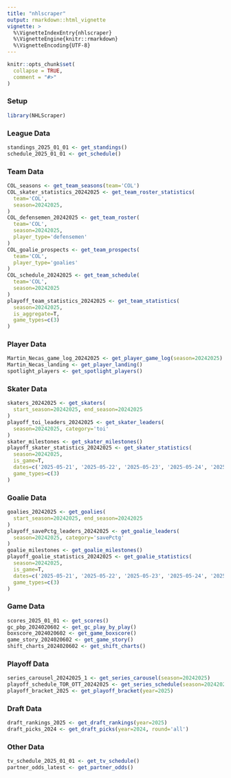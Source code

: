 ```yaml
---
title: "nhlscraper"
output: rmarkdown::html_vignette
vignette: >
  %\VignetteIndexEntry{nhlscraper}
  %\VignetteEngine{knitr::rmarkdown}
  %\VignetteEncoding{UTF-8}
---
```


```r
knitr::opts_chunk$set(
  collapse = TRUE,
  comment = "#>"
)
```

### Setup
```r
library(NHLScraper)
```

### League Data
```r
standings_2025_01_01 <- get_standings()
schedule_2025_01_01 <- get_schedule()
```

### Team Data
```r
COL_seasons <- get_team_seasons(team='COL')
COL_skater_statistics_20242025 <- get_team_roster_statistics(
  team='COL',
  season=20242025,
)
COL_defensemen_20242025 <- get_team_roster(
  team='COL',
  season=20242025,
  player_type='defensemen'
)
COL_goalie_prospects <- get_team_prospects(
  team='COL',
  player_type='goalies'
)
COL_schedule_20242025 <- get_team_schedule(
  team='COL',
  season=20242025
)
playoff_team_statistics_20242025 <- get_team_statistics(
  season=20242025,
  is_aggregate=T,
  game_types=c(3)
)
```

### Player Data
```r
Martin_Necas_game_log_20242025 <- get_player_game_log(season=20242025)
Martin_Necas_landing <- get_player_landing()
spotlight_players <- get_spotlight_players()
```

### Skater Data
```r
skaters_20242025 <- get_skaters(
  start_season=20242025, end_season=20242025
)
playoff_toi_leaders_20242025 <- get_skater_leaders(
  season=20242025, category='toi'
)
skater_milestones <- get_skater_milestones()
playoff_skater_statistics_20242025 <- get_skater_statistics(
  season=20242025,
  is_game=T,
  dates=c('2025-05-21', '2025-05-22', '2025-05-23', '2025-05-24', '2025-05-25'),
  game_types=c(3)
)
```

### Goalie Data
```r
goalies_20242025 <- get_goalies(
  start_season=20242025, end_season=20242025
)
playoff_savePctg_leaders_20242025 <- get_goalie_leaders(
  season=20242025, category='savePctg'
)
goalie_milestones <- get_goalie_milestones()
playoff_goalie_statistics_20242025 <- get_goalie_statistics(
  season=20242025,
  is_game=T,
  dates=c('2025-05-21', '2025-05-22', '2025-05-23', '2025-05-24', '2025-05-25'),
  game_types=c(3)
)
```

### Game Data
```r
scores_2025_01_01 <- get_scores()
gc_pbp_2024020602 <- get_gc_play_by_play()
boxscore_2024020602 <- get_game_boxscore()
game_story_2024020602 <- get_game_story()
shift_charts_2024020602 <- get_shift_charts()
```

### Playoff Data
```r
series_carousel_20242025_1 <- get_series_carousel(season=20242025)
playoff_schedule_TOR_OTT_20242025 <- get_series_schedule(season=20242025)
playoff_bracket_2025 <- get_playoff_bracket(year=2025)
```

### Draft Data
```r
draft_rankings_2025 <- get_draft_rankings(year=2025)
draft_picks_2024 <- get_draft_picks(year=2024, round='all')
```

### Other Data
```r
tv_schedule_2025_01_01 <- get_tv_schedule()
partner_odds_latest <- get_partner_odds()
```
